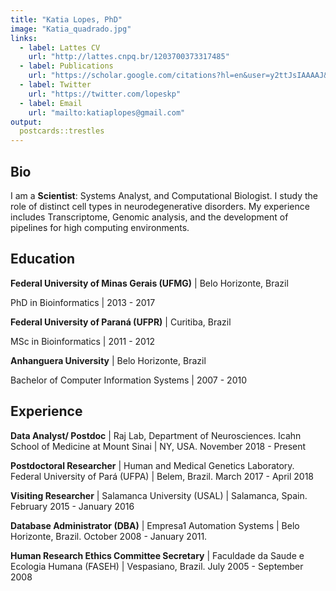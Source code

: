 ```yaml
---
title: "Katia Lopes, PhD"
image: "Katia_quadrado.jpg"
links:
  - label: Lattes CV
    url: "http://lattes.cnpq.br/1203700373317485"
  - label: Publications
    url: "https://scholar.google.com/citations?hl=en&user=y2ttJsIAAAAJ&view_op=list_works&sortby=pubdate"
  - label: Twitter
    url: "https://twitter.com/lopeskp"
  - label: Email
    url: "mailto:katiaplopes@gmail.com"
output:
  postcards::trestles
---
```

 
## Bio

I am a **Scientist**: Systems Analyst, and Computational Biologist. I study the role of distinct cell types in neurodegenerative disorders. My experience includes Transcriptome, Genomic analysis, and the development of pipelines for high computing environments. 

## Education

**Federal University of Minas Gerais (UFMG)** | Belo Horizonte, Brazil

PhD in Bioinformatics | 2013 - 2017

**Federal University of Paraná (UFPR)** | Curitiba, Brazil

MSc in Bioinformatics | 2011 - 2012

**Anhanguera University** | Belo Horizonte, Brazil

Bachelor of Computer Information Systems | 2007 - 2010

## Experience

**Data Analyst/ Postdoc** | Raj Lab, Department of Neurosciences. Icahn School of Medicine at Mount Sinai | NY, USA. November 2018 - Present

**Postdoctoral Researcher** | Human and Medical Genetics Laboratory. Federal University of Pará (UFPA) | Belem, Brazil. March 2017 - April 2018

**Visiting Researcher** | Salamanca University (USAL) | Salamanca, Spain. February 2015 - January 2016

**Database Administrator (DBA)** | Empresa1 Automation Systems | Belo Horizonte, Brazil. October 2008 - January 2011. 

**Human Research Ethics Committee Secretary** | Faculdade da Saude e Ecologia Humana (FASEH) | Vespasiano, Brazil. July 2005 - September 2008



